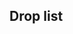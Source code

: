 ==Drop list==
{{Section}}
{{Map/Drops
|regular = true
|no_legend = true
|filter_button = true
|nodes = B,E,F,I,L,M,P
|boss = P
|Akagi:P/{S:1.63%}
|Arare:B/{S:0.97%  A:0.74%}, E/{S:1.09%  A:1.42%}, F/{S:1.00%  A:0.72%}, I/{S:0.97%  A:0.63%}, L/{A:0.81%  B:0.66%}, M/{A:0.57%  B:1.08%}
|Arashio:B/{S:0.98%  A:0.78%}, E/{S:0.95%  A:0.71%}, F/{S:1.03%  A:0.76%}, I/{S:1.01%  A:0.75%}, L/{A:0.68%  B:0.72%}, M/{A:0.92%  B:0.27%}
|Asashio:B/{S:1.98%  A:0.71%}, E/{S:2.29%  A:0.71%}, F/{S:2.02%  A:0.63%}, I/{S:1.99%  A:0.73%}, L/{S:1.77%  A:0.73%}, M/{S:1.15%  A:0.60%  B:1.08%}, P/{S:3.42%  A:3.08%}
|Ashigara:B/{S:2.06%  A:0.42%}, E/{S:2.16%  A:1.18%}, F/{S:2.02%  A:0.91%}, I/{S:1.94%  A:0.66%}, L/{S:1.92%  A:0.68%}, M/{S:1.92%  A:0.83%}, P/{A:1.44%  B:7.24%}
|Atago:B/{S:1.01%}, E/{S:1.00%}, F/{S:1.11%}, I/{S:1.03%}, L/{S:0.93%}, M/{S:1.16%}, P/{S:0.72%  A:3.49%  B:4.13%}
|Ayanami:B/{S:1.03%  A:0.74%}, E/{S:1.10%  A:0.95%}, F/{S:1.04%  A:0.85%}, I/{S:0.99%  A:0.78%}, L/{S:0.93%  A:0.75%}, M/{S:1.83%  A:0.89%}
|Chikuma:B/{S:0.93%}, E/{S:0.99%}, F/{S:0.96%}, I/{S:0.94%}, L/{S:1.05%}, M/{S:1.04%}, P/{S:1.65%  A:3.22%  B:3.75%}
|Chitose:B/{S:1.03%  A:0.68%}, E/{S:1.25%  A:0.71%}, F/{S:1.02%  A:0.60%}, I/{S:0.96%  A:0.75%}, L/{S:0.84%  A:0.80%}, M/{S:1.01%  A:0.60%}
|Chiyoda:B/{S:1.03%  A:0.74%}, E/{S:1.10%  A:0.47%}, F/{S:0.99%  A:0.79%}, I/{S:1.00%  A:0.80%}, L/{S:0.93%  A:0.70%}, M/{S:0.92%  A:0.66%}
|Choukai:B/{S:1.01%}, E/{S:1.03%}, F/{S:1.04%}, I/{S:1.02%}, L/{S:0.84%  A:0.75%}, M/{S:1.06%  A:0.78%}, P/{A:1.57%  B:4.52%}
|Fubuki:E/{S:1.02%}, F/{S:0.54%}, I/{S:0.40%}, L/{S:0.96%}, M/{S:1.02%}
|Fusou:L/{S:1.01%}, M/{S:1.06%}, P/{S:3.81%  A:5.36%  B:2.97%}
|Haguro:B/{S:2.04%  A:0.71%}, E/{S:2.25%  A:0.59%}, F/{S:2.09%  A:0.66%}, I/{S:1.90%  A:0.70%}, L/{S:1.92%  A:0.65%}, M/{S:1.96%  A:0.63%}, P/{A:1.83%  B:8.66%}
|Hamakaze:P/{S:2.70%}
|Haruna:P/{S:6.67%  A:6.83%  B:2.20%}
|Hatsuyuki:B/{S:1.03%  A:0.82%}, E/{S:0.14%  A:1.30%  B:1.28%}, F/{S:0.48%  A:0.72%  B:0.39%}, I/{S:0.58%  A:0.78%  B:0.21%}, L/{A:0.74%  B:0.73%}, M/{A:0.72%  B:0.81%}
|Hiei:P/{S:6.66%  A:6.44%  B:0.78%}
|Hiyou:B/{S:1.03%}, E/{S:1.02%  A:1.18%}, F/{S:1.02%  A:0.24%}, I/{S:0.95%}, L/{S:0.94%  A:0.71%}, M/{S:1.05%  A:0.83%}, P/{B:2.07%}
|Hyuuga:L/{S:0.92%}, M/{S:1.00%}, P/{S:7.17%  A:4.42%}
|Ise:L/{S:0.97%}, M/{S:1.05%}, P/{S:8.25%  A:4.64%}
|Isonami:B/{S:1.00%  A:0.73%}, E/{A:1.18%  B:1.28%}, F/{S:0.06%  A:0.85%  B:0.90%}, I/{S:0.06%  A:0.70%  B:0.82%}, L/{A:0.68%  B:0.68%}, M/{A:0.83%  B:1.35%}
|Isuzu:B/{S:0.98%  A:0.75%}, E/{S:1.04%  A:0.59%}, F/{S:1.03%  A:0.76%}, I/{S:0.96%  A:0.85%}, L/{S:0.96%  A:0.73%}, M/{S:1.02%  A:0.66%}
|Jintsuu:B/{S:1.00%  A:0.70%}, E/{S:0.96%  A:1.18%}, F/{S:1.08%  A:0.88%}, I/{S:0.93%  A:0.49%}, L/{S:0.96%  A:0.71%}, M/{S:0.84%  A:0.78%}
|Junyou:B/{S:1.01%}, E/{S:0.86%  A:0.59%}, F/{S:1.01%  A:0.69%}, I/{S:0.98%  A:0.49%}, L/{S:0.99%  A:0.73%}, M/{S:1.02%  A:0.72%}, P/{B:2.20%}
|Kagerou:B/{S:1.00%  A:0.72%}, E/{S:2.05%  A:1.30%}, F/{S:1.79%  A:0.57%}, I/{S:1.69%  A:0.53%}, L/{S:1.93%  A:0.76%}, M/{S:2.06%  A:1.18%}
|Kako:B/{S:1.00%  A:0.69%}, E/{S:1.06%  A:0.71%}, F/{S:1.05%  A:0.69%}, I/{S:1.05%  A:0.68%}, L/{S:0.97%  A:0.71%}, M/{S:1.15%  A:0.95%}
|Kasumi:B/{S:0.98%  A:0.74%}, E/{S:0.43%  A:0.24%  B:1.28%}, F/{S:0.80%  A:0.72%}, I/{S:1.01%  A:0.68%}, L/{A:0.74%  B:0.64%}, M/{A:0.80%  B:1.21%}
|Kirishima:P/{S:6.44%  A:6.45%  B:1.03%}
|Kiso:B/{S:1.00%  A:0.71%}, E/{S:1.02%  A:0.83%}, F/{S:1.10%  A:0.63%}, I/{S:1.03%  A:0.92%}, L/{S:0.99%  A:0.66%}, M/{S:1.08%  A:0.57%}
|Kitakami:E/{S:1.22%}, F/{S:0.93%}, I/{S:0.94%}, L/{S:0.94%}, M/{S:1.10%}, P/{A:0.09%  B:1.29%}
|Kongou:P/{S:6.66%  A:6.57%  B:2.20%}
|Kuroshio:B/{S:1.05%  A:0.80%}, E/{S:1.05%  A:0.71%}, F/{S:1.01%  A:0.48%}, I/{S:0.98%  A:0.87%}, L/{S:0.87%  A:0.72%}, M/{S:1.00%  A:0.92%}, P/{S:3.36%  A:3.27%}
|Maya:B/{S:0.99%}, E/{S:1.04%}, F/{S:1.07%}, I/{S:0.93%}, L/{S:0.92%  A:0.75%}, M/{S:1.01%  A:0.78%}, P/{A:1.83%  B:4.13%}
|Michishio:B/{S:0.98%  A:0.77%}, E/{S:0.88%  A:1.06%}, F/{S:0.99%  A:0.88%}, I/{S:0.99%  A:0.85%}, L/{S:0.02%  A:0.71%  B:0.67%}, M/{A:0.95%  B:0.67%}
|Miyuki:B/{S:1.02%  A:0.68%}, E/{S:0.09%  A:0.83%  B:1.28%}, F/{S:0.35%  A:0.85%  B:0.51%}, I/{S:0.24%  A:0.75%  B:0.21%}, L/{A:0.63%  B:0.78%}, M/{A:0.83%  B:0.67%}
|Mogami:B/{S:1.02%}, E/{S:1.09%}, F/{S:0.95%}, I/{S:0.99%}, L/{S:0.97%  A:0.70%}, M/{S:1.05%  A:0.86%}, P/{A:1.60%  B:3.36%}
|Murakumo:B/{S:1.07%  A:0.71%}, E/{A:0.47%  B:1.28%}, F/{S:0.04%  A:0.91%  B:0.90%}, I/{A:0.92%  B:1.24%}, L/{A:0.79%  B:0.72%}, M/{A:1.03%  B:0.27%}
|Mutsu:P/{S:2.56%}
|Myoukou:B/{S:1.01%}, E/{S:1.14%}, F/{S:0.96%}, I/{S:0.96%}, L/{S:0.94%}, M/{S:0.97%}, P/{A:1.52%  B:3.23%}
|Nachi:B/{S:2.01%}, E/{S:2.14%  A:0.59%}, F/{S:2.15%  A:0.88%}, I/{S:1.93%  A:0.63%}, L/{S:1.77%  A:0.73%}, M/{S:2.02%  A:0.89%}, P/{A:1.73%  B:5.81%}
|Naka:B/{S:1.06%  A:0.76%}, E/{S:1.21%  A:0.47%}, F/{S:1.01%  A:0.69%}, I/{S:0.98%  A:0.82%}, L/{S:0.87%  A:0.69%}, M/{S:1.03%  A:0.95%}
|Natori:B/{S:1.00%  A:0.76%}, E/{S:0.94%  A:0.24%}, F/{S:1.07%  A:0.60%}, I/{S:1.01%  A:0.66%}, L/{S:0.95%  A:0.73%}, M/{S:0.94%  A:0.98%}
|Ooi:E/{S:1.17%}, F/{S:0.90%}, I/{S:0.92%}, L/{S:0.94%}, M/{S:0.94%}, P/{A:0.19%  B:1.68%}
|Ooshio:B/{S:0.99%  A:0.73%}, E/{S:0.92%  A:0.59%}, F/{S:1.02%  A:0.94%}, I/{S:1.02%  A:0.70%}, L/{S:0.05%  A:0.84%  B:0.69%}, M/{S:0.02%  A:0.92%  B:1.08%}, P/{S:1.68%}
|Ryuujou:B/{S:1.99%}, E/{S:2.16%  A:0.71%}, F/{S:2.23%  A:0.76%}, I/{S:1.96%  A:0.80%}, L/{S:1.83%  A:1.37%}, M/{S:1.98%  A:1.52%}, P/{B:1.94%}
|Sendai:B/{S:1.08%  A:0.74%}, E/{S:0.94%  A:1.06%}, F/{S:0.95%  A:0.91%}, I/{S:0.99%  A:0.68%}, L/{S:0.99%  A:0.74%}, M/{S:1.00%  A:1.06%}, P/{S:0.22%  A:1.65%  B:2.84%}
|Shikinami:B/{S:2.04%  A:0.74%}, E/{S:2.17%  A:0.47%}, F/{S:2.01%  A:0.63%}, I/{S:2.01%  A:0.87%}, L/{S:1.93%  A:0.72%}, M/{S:1.55%  A:0.75%}
|Shimakaze:E/{S:0.77%}, F/{S:0.24%}, L/{S:0.90%}, M/{S:0.99%}
|Shiranui:B/{S:0.99%  A:0.69%}, E/{S:0.88%  A:0.83%}, F/{S:0.99%  A:0.94%}, I/{S:0.99%  A:0.97%}, L/{S:1.00%  A:0.71%}, M/{S:1.08%  A:0.89%}
|Shouhou:B/{S:1.98%}, E/{S:2.12%  A:0.83%}, F/{S:2.07%  A:0.88%}, I/{S:2.03%  A:0.41%}, L/{S:1.95%  A:0.76%}, M/{S:2.03%  A:1.32%}, P/{B:2.07%}
|Taigei:P/{S:1.62%}
|Takao:B/{S:0.96%}, E/{S:0.99%}, F/{S:1.03%}, I/{S:1.04%}, L/{S:0.96%}, M/{S:0.97%}, P/{S:1.65%  A:3.16%  B:4.00%}
|Tama:B/{S:1.00%  A:0.68%}, E/{S:1.23%  A:0.59%}, F/{S:0.96%  A:0.63%}, I/{S:1.03%  A:0.66%}, L/{S:0.95%  A:0.66%}, M/{S:0.96%  A:0.60%}
|Tatsuta:B/{S:1.09%  A:0.71%}, E/{S:1.10%  A:0.24%}, F/{S:1.02%  A:0.79%}, I/{S:0.97%  A:0.80%}, L/{S:0.90%  A:0.75%}, M/{S:0.99%  A:0.78%}, P/{B:1.42%}
|Tenryuu:B/{S:0.98%  A:0.76%}, E/{S:1.04%  A:0.95%}, F/{S:1.06%  A:0.54%}, I/{S:0.99%  A:0.87%}, L/{S:0.88%  A:0.71%}, M/{S:1.00%  A:0.86%}, P/{A:1.41%  B:3.23%}
|Tone:B/{S:0.48%}, E/{S:0.92%}, F/{S:1.00%}, I/{S:1.00%}, L/{S:1.05%}, M/{S:1.04%}, P/{S:1.68%  A:3.23%  B:3.88%}
|Urakaze:P/{S:3.67%}
|Uranami:M/{S:0.47%}, P/{S:2.21%}
|Yamagumo:P/{S:1.04%}
|Yamashiro:L/{S:0.93%}, M/{S:0.90%}, P/{S:3.79%  A:5.11%  B:4.13%}
|Yayoi:P/{S:1.67%}
|Yukikaze:P/{S:1.70%  A:1.72%}
|Yura:B/{S:0.97%  A:0.74%}, E/{S:0.93%  A:0.71%}, F/{S:1.00%  A:0.66%}, I/{S:1.03%  A:0.68%}, L/{S:0.94%  A:0.67%}, M/{S:0.90%  A:0.92%}
}}
{{SectionEnd}}